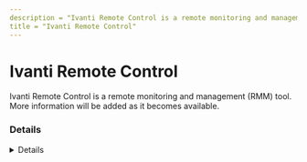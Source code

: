 ```yaml
---
description = "Ivanti Remote Control is a remote monitoring and management (RMM) tool. More information will be added as it becomes available."
title = "Ivanti Remote Control"
---
```




# Ivanti Remote Control

Ivanti Remote Control is a remote monitoring and management (RMM) tool. More information will be added as it becomes available.

### Details
<Details author={""}
         category={""}
         created={""}
         website={""}
         lastModified={"2/9/2024"}
         privileges={""}
         free={ false }
         verification={ false }
/>

#### Installation Paths
<Card code={ ["IvantiRemoteControl.exe", "ArcUI.exe", "AgentlessRC.exe"] }/>





### Forensic Artifacts




#### Network Artifacts
<EuiSpacer size="xl"/>
<NetworkArtifactsTable data={ [{"Description": "Known remote domains", "Domains": ["*.ivanticloud.com"], "Ports": []}] }/>




### Detections
- Detects potential network activity of Ivanti Remote Control RMM tool
  - [Sigma Rule](https://github.com/magicsword-io/LOLRMM/blob/main/detections/sigma/ivanti_remote_control_network_sigma.yml)
- Detects potential processes activity of Ivanti Remote Control RMM tool
  - [Sigma Rule](https://github.com/magicsword-io/LOLRMM/blob/main/detections/sigma/ivanti_remote_control_processes_sigma.yml)

### References
- [https://rc1.ivanticloud.com/](https://rc1.ivanticloud.com/)

